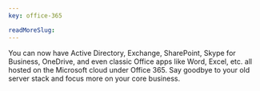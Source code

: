 ```yaml
---
key: office-365

readMoreSlug: 
---
```


You can now have Active Directory, Exchange, SharePoint, Skype for Business, OneDrive, and even classic Office apps like Word, Excel, etc. all hosted on the Microsoft cloud under Office 365. Say goodbye to your old server stack and focus more on your core business.